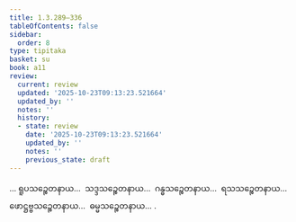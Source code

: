 ```yaml
---
title: 1.3.289–336
tableOfContents: false
sidebar:
  order: 8
type: tipitaka
basket: su
book: a11
review:
  current: review
  updated: '2025-10-23T09:13:23.521664'
  updated_by: ''
  notes: ''
  history:
  - state: review
    date: '2025-10-23T09:13:23.521664'
    updated_by: ''
    notes: ''
    previous_state: draft
---
```



<ReviewStatus review={frontmatter.review} showDetails={true} />

<HypothesisAnnotation frontmatter={frontmatter} />

<DynamicBreadcrumb />

<Division number="310–357" book="a11" e="ch" v="17">

<Paragraph number="220" book="a11">
… ရူပသဉ္စေတနာယ…  သဒ္ဒသဉ္စေတနာယ…  ဂန္ဓသဉ္စေတနာယ…  ရသသဉ္စေတနာယ…  ဖောဋ္ဌဗ္ဗသဉ္စေတနာယ…  ဓမ္မသဉ္စေတနာယ… .
</Paragraph>
</Division>